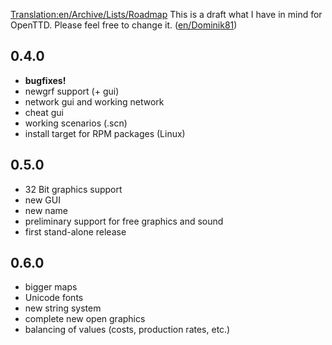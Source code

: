 [[Translation:en/Archive/Lists/Roadmap]]
This is a draft what I have in mind for OpenTTD. Please feel free to change it. ([[en/Dominik81]])


==0.4.0==
*'''bugfixes!'''
*newgrf support (+ gui)
*network gui and working network
*cheat gui
*working scenarios (.scn)
*install target for RPM packages (Linux)


==0.5.0==
*32 Bit graphics support
*new GUI
*new name
*preliminary support for free graphics and sound
*first stand-alone release


==0.6.0==
*bigger maps
*Unicode fonts
*new string system
*complete new open graphics
*balancing of values (costs, production rates, etc.)